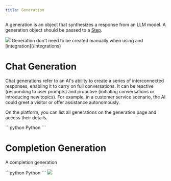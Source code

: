```yaml
---
title: Generation
---
```


A generation is an object that synthesizes a response from an LLM model. A generation object should be passed to a [Step](/concepts/step).

<Frame caption="Literal generation">
  <img src="/images/generation.png" />
</Frame>

<Note>
  Generation don't need to be created manually when using and [integration](/integrations)
</Note>

# Chat Generation

Chat generations refer to an AI's ability to create a series of interconnected responses, enabling it to carry on full conversations. It can be reactive (responding to user prompts) and proactive (initiating conversations or introducing new topics). For example, in a customer service scenario, the AI could greet a visitor or offer assistance autonomously.

On the platform, you can list all generations on the generation page and access their details.

<CodeGroup>
```python Python
```
</CodeGroup>


# Completion Generation

A completion generation   

<CodeGroup>
```python Python
```
</CodeGroup>

<Frame caption="List of Generations">
  <img src="/images/broken.png" />
</Frame>